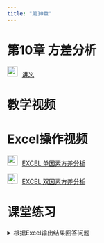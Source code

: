 ```yaml
---
title: "第10章"
---
```


# 第10章 方差分析

<img src="img/teacher.png" alt="讲义" style="width: 24px; height: 24px;margin-right: 10px">[讲义](https://lizongzhang.github.io/stat/chap10.html)

# 教学视频 

# Excel操作视频

<img src="img/video.png" alt="讲义" style="width: 24px; height: 24px;margin-right: 10px">[EXCEL 单因素方差分析](https://www.bilibili.com/video/BV1nf4y1v71b/)

<img src="img/video.png" alt="讲义" style="width: 24px; height: 24px;margin-right: 10px">[EXCEL 双因素方差分析](https://www.bilibili.com/video/BV18v411t7Hb/)


# 课堂练习

<details>
  <summary>根据Excel输出结果回答问题</summary>

![](img/10exatclass.png){.lightbox} 

<details>

# 习题讲评 

<img src="img/video.png" alt="讲义" style="width: 24px; height: 24px;margin-right: 10px">[教材第10章习题讲评](https://www.bilibili.com/video/BV1ok4y1H7FJ/)


<img src="img/video.png" alt="讲义" style="width: 24px; height: 24px;margin-right: 10px">[教材习题10.3在SPSS中的实现: 单因素方差分析](https://www.bilibili.com/video/BV1J94y1H7uv/)


# 拓展资源 

<img src="img/link.png" style="width: 24px; height: 24px;margin-right: 10px">方差分析数值演示 <https://www.geogebra.org/m/dTCH4EKG>{target="_blank"}




